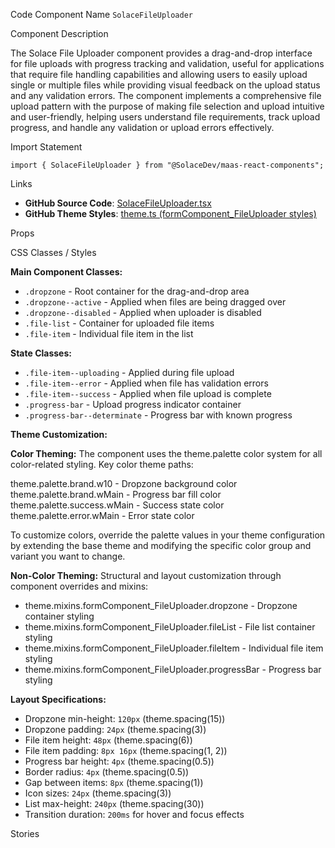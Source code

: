 
<Meta of={SolaceFileUploaderStories} />

<Title>File Uploader</Title>

<Description of={SolaceFileUploaderStories} />

<Subtitle>Code Component Name</Subtitle>
`SolaceFileUploader`

<Subtitle>Component Description</Subtitle>

The Solace File Uploader component provides a drag-and-drop interface for file uploads with progress tracking and validation, useful for applications that require file handling capabilities and allowing users to easily upload single or multiple files while providing visual feedback on the upload status and any validation errors. The component implements a comprehensive file upload pattern with the purpose of making file selection and upload intuitive and user-friendly, helping users understand file requirements, track upload progress, and handle any validation or upload errors effectively.

<Subtitle>Import Statement</Subtitle>

```tsx
import { SolaceFileUploader } from "@SolaceDev/maas-react-components";
```

<Subtitle>Links</Subtitle>

- **GitHub Source Code**: [SolaceFileUploader.tsx](https://github.com/SolaceDev/maas-react-components/blob/main/src/components/fileuploader/SolaceFileUploader.tsx)
- **GitHub Theme Styles**: <a href="https://github.com/SolaceDev/maas-react-components/blob/main/src/resources/theme.ts#:~:text=formComponent_FileUploader" target="_blank">theme.ts (formComponent_FileUploader styles)</a>

<Subtitle>Props</Subtitle>

<ArgTypes of={SolaceFileUploaderStories} />

<Subtitle>CSS Classes / Styles</Subtitle>

**Main Component Classes:**

- `.dropzone` - Root container for the drag-and-drop area
- `.dropzone--active` - Applied when files are being dragged over
- `.dropzone--disabled` - Applied when uploader is disabled
- `.file-list` - Container for uploaded file items
- `.file-item` - Individual file item in the list

**State Classes:**

- `.file-item--uploading` - Applied during file upload
- `.file-item--error` - Applied when file has validation errors
- `.file-item--success` - Applied when file upload is complete
- `.progress-bar` - Upload progress indicator container
- `.progress-bar--determinate` - Progress bar with known progress

**Theme Customization:**

**Color Theming:**
The component uses the theme.palette color system for all color-related styling. Key color theme paths:

<div style={{ display: "flex", alignItems: "center", margin: "8px 0" }}>
	<div
		style={{
			width: "16px",
			height: "16px",
			backgroundColor: "#E6FAF4",
			border: "1px solid rgba(0,0,0,0.2)",
			borderRadius: "3px",
			marginRight: "8px"
		}}
	></div>
	<span>theme.palette.brand.w10 - Dropzone background color</span>
</div>
<div style={{ display: "flex", alignItems: "center", margin: "8px 0" }}>
	<div
		style={{
			width: "16px",
			height: "16px",
			backgroundColor: "#00C895",
			border: "1px solid rgba(0,0,0,0.2)",
			borderRadius: "3px",
			marginRight: "8px"
		}}
	></div>
	<span>theme.palette.brand.wMain - Progress bar fill color</span>
</div>
<div style={{ display: "flex", alignItems: "center", margin: "8px 0" }}>
	<div
		style={{
			width: "16px",
			height: "16px",
			backgroundColor: "#009A80",
			border: "1px solid rgba(0,0,0,0.2)",
			borderRadius: "3px",
			marginRight: "8px"
		}}
	></div>
	<span>theme.palette.success.wMain - Success state color</span>
</div>
<div style={{ display: "flex", alignItems: "center", margin: "8px 0" }}>
	<div
		style={{
			width: "16px",
			height: "16px",
			backgroundColor: "#E94C4E",
			border: "1px solid rgba(0,0,0,0.2)",
			borderRadius: "3px",
			marginRight: "8px"
		}}
	></div>
	<span>theme.palette.error.wMain - Error state color</span>
</div>

To customize colors, override the palette values in your theme configuration by extending the base theme and modifying the specific color group and variant you want to change.

**Non-Color Theming:**
Structural and layout customization through component overrides and mixins:

- theme.mixins.formComponent_FileUploader.dropzone - Dropzone container styling
- theme.mixins.formComponent_FileUploader.fileList - File list container styling
- theme.mixins.formComponent_FileUploader.fileItem - Individual file item styling
- theme.mixins.formComponent_FileUploader.progressBar - Progress bar styling

**Layout Specifications:**

- Dropzone min-height: `120px` (theme.spacing(15))
- Dropzone padding: `24px` (theme.spacing(3))
- File item height: `48px` (theme.spacing(6))
- File item padding: `8px 16px` (theme.spacing(1, 2))
- Progress bar height: `4px` (theme.spacing(0.5))
- Border radius: `4px` (theme.spacing(0.5))
- Gap between items: `8px` (theme.spacing(1))
- Icon sizes: `24px` (theme.spacing(3))
- List max-height: `240px` (theme.spacing(30))
- Transition duration: `200ms` for hover and focus effects

<Subtitle>Stories</Subtitle>

<CustomStories />

